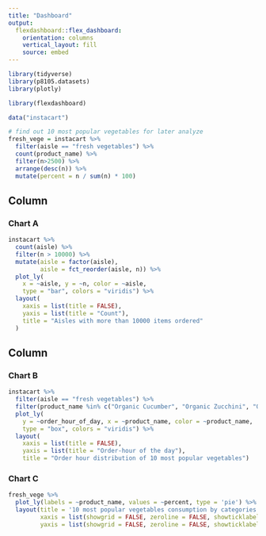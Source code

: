 ```yaml
---
title: "Dashboard"
output: 
  flexdashboard::flex_dashboard:
    orientation: columns
    vertical_layout: fill
    source: embed
---
```



```r
library(tidyverse)
library(p8105.datasets)
library(plotly)

library(flexdashboard)
```

```r
data("instacart")

# find out 10 most popular vegetables for later analyze
fresh_vege = instacart %>% 
  filter(aisle == "fresh vegetables") %>% 
  count(product_name) %>% 
  filter(n>2500) %>% 
  arrange(desc(n)) %>% 
  mutate(percent = n / sum(n) * 100)
```


Column {data-width=500}
-----------------------------------------------------------------------

### Chart A

```r
instacart %>% 
  count(aisle) %>% 
  filter(n > 10000) %>% 
  mutate(aisle = factor(aisle),
         aisle = fct_reorder(aisle, n)) %>% 
  plot_ly(
    x = ~aisle, y = ~n, color = ~aisle, 
    type = "bar", colors = "viridis") %>% 
  layout(
    xaxis = list(title = FALSE),
    yaxis = list(title = "Count"),
    title = "Aisles with more than 10000 items ordered"
  )


```


Column {data-width=500}
-----------------------------------------------------------------------

### Chart B

```r
instacart %>% 
  filter(aisle == "fresh vegetables") %>% 
  filter(product_name %in% c("Organic Cucumber", "Organic Zucchini", "Organic Yellow Onion", "Organic Garlic", "Asparagus", "Organic Red Onion", "Yellow Onions", "Broccoli Crown", "Red Peppers", "Fresh Cauliflower")) %>%  
  plot_ly(
    y = ~order_hour_of_day, x = ~product_name, color = ~product_name, 
    type = "box", colors = "viridis") %>%
  layout(
    xaxis = list(title = FALSE),
    yaxis = list(title = "Order-hour of the day"),
    title = "Order hour distribution of 10 most popular vegetables")
```

### Chart C

```r
fresh_vege %>% 
  plot_ly(labels = ~product_name, values = ~percent, type = 'pie') %>% 
  layout(title = '10 most popular vegetables consumption by categories',
         xaxis = list(showgrid = FALSE, zeroline = FALSE, showticklabels = FALSE),
         yaxis = list(showgrid = FALSE, zeroline = FALSE, showticklabels = FALSE))
```


